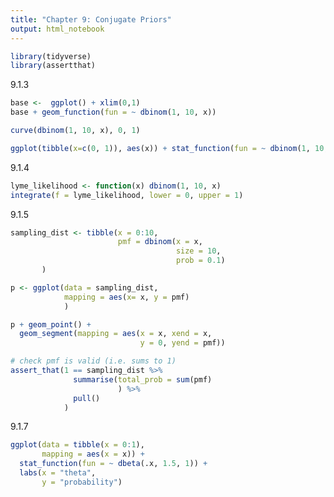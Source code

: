 ```yaml
---
title: "Chapter 9: Conjugate Priors"
output: html_notebook
---
```


```r
library(tidyverse)
library(assertthat)
```


9.1.3

```r
base <-  ggplot() + xlim(0,1)
base + geom_function(fun = ~ dbinom(1, 10, x))

curve(dbinom(1, 10, x), 0, 1)

ggplot(tibble(x=c(0, 1)), aes(x)) + stat_function(fun = ~ dbinom(1, 10, .x))
```


9.1.4
```r
lyme_likelihood <- function(x) dbinom(1, 10, x)
integrate(f = lyme_likelihood, lower = 0, upper = 1)
```

9.1.5
```r
sampling_dist <- tibble(x = 0:10,
                        pmf = dbinom(x = x,
                                     size = 10,
                                     prob = 0.1)
       )

p <- ggplot(data = sampling_dist,
            mapping = aes(x= x, y = pmf)
            )

p + geom_point() +
  geom_segment(mapping = aes(x = x, xend = x,
                             y = 0, yend = pmf))

# check pmf is valid (i.e. sums to 1)
assert_that(1 == sampling_dist %>% 
              summarise(total_prob = sum(pmf)
                        ) %>% 
              pull()
            )
```
9.1.7
```r
ggplot(data = tibble(x = 0:1),
       mapping = aes(x = x)) +
  stat_function(fun = ~ dbeta(.x, 1.5, 1)) +
  labs(x = "theta",
       y = "probability")
```

